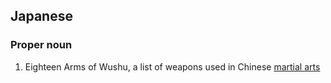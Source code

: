 ==Japanese==
{{ja-kanjitab|じゅう|はち|k2=はっ|はん|k3=ぱん|へい|き|r=y|yomi=o}}

===Proper noun===
{{ja-pos|proper|じゅうはっぱん へいき}}

# Eighteen Arms of Wushu, a list of weapons used in Chinese [[martial arts]]